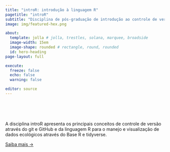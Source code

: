 ```yaml
---
title: "introR: introdução à linguagem R"
pagetitle: "introR"
subtitle: "Disciplina de pós-graduação de introdução ao controle de versão e à programação usando a linguagem R com foco em dados ecológicos."
image: img/featured-hex.png

about:
  template: jolla # jolla, trestles, solana, marquee, broadside
  image-width: 15em
  image-shape: rounded # rectangle, round, rounded
  id: hero-heading
page-layout: full

execute: 
  freeze: false
  echo: false
  warning: false

editor: source
---
```


<br><br><br>

::: {#hero-heading}

A disciplina introR apresenta os principais conceitos de controle de versão através do git e GitHub e da linguagem R para o manejo e visualização de dados ecológicos através do Base R e tidyverse.

[Saiba mais &rarr;](/syllabus){.about-links .subtitle}

:::
<!-- hero-heading -->
